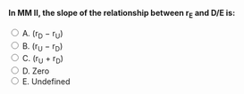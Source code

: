 ::: {.question-block}

<form onsubmit="event.preventDefault(); checkAnswer('module7_mcq_q38')" data-correct-answer="B">
<strong style="display: block;">In MM II, the slope of the relationship between r<sub>E</sub> and D/E is:</strong>

<label><input type="radio" name="module7_mcq_q38" value="A"> A. (r<sub>D</sub> − r<sub>U</sub>)</label><br>
<label><input type="radio" name="module7_mcq_q38" value="B"> B. (r<sub>U</sub> − r<sub>D</sub>)</label><br>
<label><input type="radio" name="module7_mcq_q38" value="C"> C. (r<sub>U</sub> + r<sub>D</sub>)</label><br>
<label><input type="radio" name="module7_mcq_q38" value="D"> D. Zero</label><br>
<label><input type="radio" name="module7_mcq_q38" value="E"> E. Undefined</label><br>
</form>

<div id="feedback-module7_mcq_q38" class="feedback" data-status="" style="display:none;">
✅ Correct: B. From $r_E = r_U + \frac{D}{E}(r_U - r_D)$\ slope = (r<sub>U</sub> − r<sub>D</sub>).
</div>

:::
